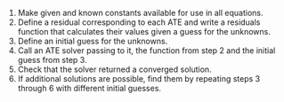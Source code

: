 
1. Make given and known constants available for use in all equations.
2. Define a residual corresponding to each ATE and write a residuals function that calculates their values given a guess for the unknowns.
3. Define an initial guess for the unknowns.
4. Call an ATE solver passing to it, the function from step 2 and the initial guess from step 3.
5. Check that the solver returned a converged solution.
6. If additional solutions are possible, find them by repeating steps 3 through 6 with different initial guesses.
